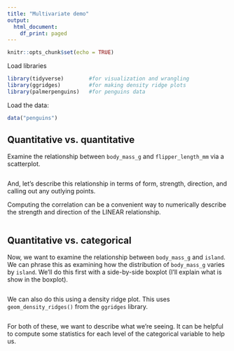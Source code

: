 ```yaml
---
title: "Multivariate demo"
output: 
  html_document:
    df_print: paged
---
```


```r
knitr::opts_chunk$set(echo = TRUE)
```

Load libraries

```r
library(tidyverse)        #for visualization and wrangling
library(ggridges)         #for making density ridge plots
library(palmerpenguins)   #for penguins data
```

Load the data:

```r
data("penguins")
```


## Quantitative vs. quantitative

Examine the relationship between `body_mass_g` and `flipper_length_mm` via a scatterplot.

```r

```

And, let's describe this relationship in terms of form, strength, direction, and calling out any outlying points. 

Computing the correlation can be a convenient way to numerically describe the strength and direction of the LINEAR relationship.

```r

```

## Quantitative vs. categorical

Now, we want to examine the relationship between `body_mass_g` and `island`. We can phrase this as examining how the distribution of `body_mass_g` varies by `island`. We'll do this first with a side-by-side boxplot (I'll explain what is show in the boxplot).

```r

```

We can also do this using a density ridge plot. This uses `geom_density_ridges()` from the `ggridges` library.

```r

```

For both of these, we want to describe what we're seeing. It can be helpful to compute some statistics for each level of the categorical variable to help us. 

```r

```







